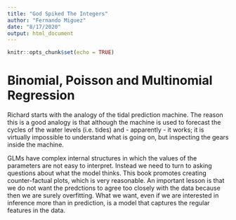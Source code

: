```yaml
---
title: "God Spiked The Integers"
author: "Fernando Miguez"
date: "8/17/2020"
output: html_document
---
```


```r
knitr::opts_chunk$set(echo = TRUE)
```

# Binomial, Poisson and Multinomial Regression

Richard starts with the analogy of the tidal prediction machine. The reason this is a good analogy is that although the machine is used to forecast the cycles of the water levels (i.e. tides) and - apparently - it works; it is virtually impossible to understand what is going on, but inspecting the gears inside the machine. 

GLMs have complex internal structures in which the values of the parameters are not easy to interpret. Instead we need to turn to asking questions about what the model thinks. This book promotes creating counter-factual plots, which is very reasonable. An important lesson is that we do not want the predctions to agree too closely with the data because then we are surely overfitting. What we want, even if we are interested in inference more than in prediction, is a model that captures the regular features in the data. 